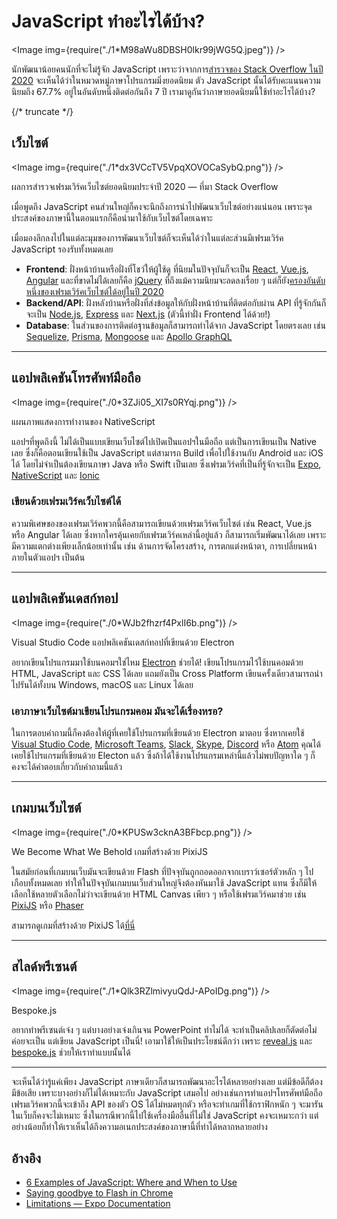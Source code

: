 
# JavaScript ทำอะไรได้บ้าง?

<Image img={require("./1*M98aWu8DBSH0lkr99jWG5Q.jpeg")} />

นักพัฒนาน้อยคนนักที่จะไม่รู้จัก JavaScript เพราะว่าจากการ[สำรวจของ Stack Overflow ในปี 2020](https://insights.stackoverflow.com/survey/2020) จะเห็นได้ว่าในหมวดหมู่ภาษาโปรแกรมมิ่งยอดนิยม ตัว JavaScript นั้นได้รับคะแนนความนิยมถึง 67.7% อยู่ในอันดับหนึ่งติดต่อกันถึง 7 ปี เรามาดูกันว่าภาษายอดนิยมนี้ใช้ทำอะไรได้บ้าง?

{/* truncate */}

## เว็บไซต์

<Image img={require("./1*dx3VCcTV5VpqXOVOCaSybQ.png")} />

ผลการสำรวจเฟรมเวิร์คเว็บไซต์ยอดนิยมประจำปี 2020 — ที่มา Stack Overflow

เมื่อพูดถึง JavaScript คนส่วนใหญ่ก็คงจะนึกถึงการนำไปพัฒนาเว็บไซต์อย่างแน่นอน เพราะจุดประสงค์ของภาษานี้ในตอนแรกก็คือนำมาใช้กับเว็บไซต์โดยเฉพาะ

เมื่อมองลึกลงไปในแต่ละมุมของการพัฒนาเว็บไซต์ก็จะเห็นได้ว่าในแต่ละส่วนมีเฟรมเวิร์ค JavaScript รองรับทั้งหมดเลย

- **Frontend**: ฝั่งหน้าบ้านหรือฝั่งที่โชว์ให้ผู้ใช้ดู ที่นิยมในปัจจุบันก็จะเป็น [React](https://reactjs.org/), [Vue.js](https://vuejs.org/), [Angular](https://angular.io/) และที่ขาดไม่ได้เลยก็คือ [jQuery](https://jquery.com/) ที่ถึงแม้ความนิยมจะลดลงเรื่อย ๆ แต่ก็ยัง[ครองอันดับหนึ่งของเฟรมเวิร์คเว็บไซต์ได้อยู่ในปี 2020](https://insights.stackoverflow.com/survey/2020#technology-web-frameworks-all-respondents2)
- **Backend/API**: ฝั่งหลังบ้านหรือฝั่งที่ส่งข้อมูลให้กับฝั่งหน้าบ้านที่ติดต่อกับผ่าน API ที่รู้จักกันก็จะเป็น [Node.js](https://nodejs.org/en/), [Express](https://expressjs.com/) และ [Next.js](https://nextjs.org/) (ตัวนี้ทำฝั่ง Frontend ได้ด้วย!)
- **Database**: ในส่วนของการติดต่อฐานข้อมูลก็สามารถทำได้จาก JavaScript โดยตรงเลย เช่น [Sequelize](https://sequelize.org/), [Prisma](https://www.prisma.io/), [Mongoose](https://mongoosejs.com/) และ [Apollo GraphQL](https://www.apollographql.com/)

---

## แอปพลิเคชันโทรศัพท์มือถือ

<Image img={require("./0*3ZJi05_XI7s0RYqj.png")} />

แผนภาพแสดงการทำงานของ NativeScript

แอปฯที่พูดถึงนี้ ไม่ได้เป็นแบบเขียนเว็บไซต์ไปเปิดเป็นแอปฯในมือถือ แต่เป็นการเขียนเป็น Native เลย ซึ่งก็คือตอนเขียนใช้เป็น JavaScript แต่สามารถ Build เพื่อไปใช้งานกับ Android และ iOS ได้ โดยไม่จำเป็นต้องเขียนภาษา Java หรือ Swift เป็นเลย ซึ่งเฟรมเวิร์คที่เป็นที่รู้จักจะเป็น [Expo](https://expo.io/), [NativeScript](https://nativescript.org/) และ [Ionic](https://ionicframework.com/)

### เขียนด้วยเฟรมเวิร์คเว็บไซต์ได้

ความพิเศษของของเฟรมเวิร์คพวกนี้คือสามารถเขียนด้วยเฟรมเวิร์คเว็บไซต์ เช่น React, Vue.js หรือ Angular ได้เลย ซึ่งหากใครคุ้นเคยกับเฟรมเวิร์คเหล่านี้อยู่แล้ว ก็สามารถเริ่มพัฒนาได้เลย เพราะมีความแตกต่างเพียงเล็กน้อยเท่านั้น เช่น ด้านการจัดโครงสร้าง, การตกแต่งหน้าตา, การเปลี่ยนหน้าภายในตัวแอปฯ เป็นต้น

---

## แอปพลิเคชันเดสก์ทอป

<Image img={require("./0*WJb2fhzrf4PxlI6b.png")} />

Visual Studio Code แอปพลิเคชันเดสก์ทอปที่เขียนด้วย Electron

อยากเขียนโปรแกรมมาใช้บนคอมฯใช่ไหม [Electron](https://www.electronjs.org/) ช่วยได้! เขียนโปรแกรมไว้ใช้บนคอมด้วย HTML, JavaScript และ CSS ได้เลย แถมยังเป็น Cross Platform เขียนครั้งเดียวสามารถนำไปรันได้ทั้งบน Windows, macOS และ Linux ได้เลย

### เอาภาษาเว็บไซต์มาเขียนโปรแกรมคอม มันจะได้เรื่องหรอ?

ในการตอบคำถามนี้ก็คงต้องให้ผู้ที่เคยใช้โปรแกรมที่เขียนด้วย Electron มาตอบ ซึ่งหากเคยใช้ [Visual Studio Code](https://code.visualstudio.com/), [Microsoft Teams](https://www.microsoft.com/en-US/microsoft-teams/group-chat-software), [Slack](https://slack.com/), [Skype](https://www.skype.com/en/), [Discord](https://discord.com/) หรือ [Atom](https://atom.io/) คุณได้เคยใช้โปรแกรมที่เขียนด้วย ​Electon แล้ว ซึ่งถ้าได้ใช้งานโปรแกรมเหล่านี้แล้วไม่พบปัญหาใด ๆ ก็คงจะได้คำตอบเกี่ยวกับคำถามนี้แล้ว

---

## เกมบนเว็บไซต์

<Image img={require("./0*KPUSw3cknA3BFbcp.png")} />

We Become What We Behold เกมที่สร้างด้วย PixiJS

ในสมัยก่อนที่เกมบนเว็บมันจะเขียนด้วย Flash ที่ปัจจุบันถูกถอดออกจากเบราว์เซอร์ตัวหลัก ๆ ไปเกือบทั้งหมดเลย ทำให้ในปัจจุบันเกมบนเว็บส่วนใหญ่จึงต้องหันมาใช้ JavaScript แทน ซึ่งก็มีให้เลือกใช้หลายตัวเลือกไม่ว่าจะเขียนด้วย HTML Canvas เพียว ๆ หรือใช้เฟรมเวิร์คมาช่วย เช่น [PixiJS](https://github.com/pixijs/pixijs) หรือ [Phaser](https://github.com/photonstorm/phaser)

สามารถดูเกมที่สร้างด้วย PixiJS ได้[ที่นี่](https://itch.io/games/top-rated/made-with-pixijs)

---

## สไลด์พรีเซนต์

<Image img={require("./1*Qlk3RZlmivyuQdJ-APoIDg.png")} />

Bespoke.js

อยากทำพรีเซนต์เจ๋ง ๆ แต่บางอย่างเจ๋งเกินจน PowerPoint ทำไม่ได้ จะทำเป็นคลิปเลยก็ตัดต่อไม่ค่อยจะเป็น แต่เขียน JavaScript เป็นนี่! เอามาใช้ให้เป็นประโยชน์ดีกว่า เพราะ [reveal.js](https://revealjs.com/) และ [bespoke.js](http://markdalgleish.com/projects/bespoke.js/) ช่วยให้เราทำแบบนั้นได้

---

จะเห็นได้ว่ารู้แค่เพียง JavaScript ภาษาเดียวก็สามารถพัฒนาอะไรได้หลายอย่างเลย แต่มีข้อดีก็ต้องมีข้อเสีย เพราะบางอย่างก็ไม่ได้เหมาะกับ JavaScript เสมอไป อย่างเช่นการทำแอปฯโทรศัพท์มือถือ เฟรมเวิร์คพวกนี้จะเข้าถึง API ของตัว OS ได้ไม่หมดทุกตัว หรือจะทำเกมที่ใช้กราฟิกหนัก ๆ จะมารันในเว็บก็คงจะไม่เหมาะ ซึ่งในกรณีพวกนี้ไปใช้เครื่องมืออื่นที่ไม่ใช่ JavaScript คงจะเหมาะกว่า แต่อย่างน้อยก็ทำให้เราเห็นได้ถึงความอเนกประสงค์ของภาษานี้ที่ทำได้หลากหลายอย่าง

## อ้างอิง

- [6 Examples of JavaScript: Where and When to Use](https://trio.dev/blog/examples-javascript)
- [Saying goodbye to Flash in Chrome](https://www.blog.google/products/chrome/saying-goodbye-flash-chrome/)
- [Limitations — Expo Documentation](https://docs.expo.io/introduction/why-not-expo/)
